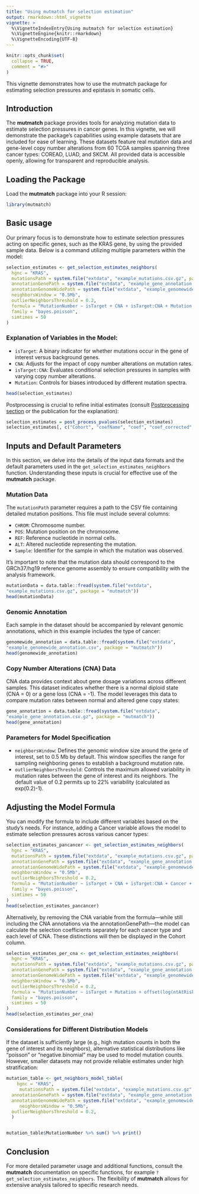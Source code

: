 ```yaml
---
title: "Using mutmatch for selection estimation"
output: rmarkdown::html_vignette
vignette: >
  %\VignetteIndexEntry{Using mutmatch for selection estimation}
  %\VignetteEngine{knitr::rmarkdown}
  %\VignetteEncoding{UTF-8}
---
```


```r
knitr::opts_chunk$set(
  collapse = TRUE,
  comment = "#>"
)
```

This vignette demonstrates how to use the mutmatch package for estimating selection pressures and epistasis in somatic cells.

## Introduction

The **mutmatch** package provides tools for analyzing mutation data to estimate selection pressures in cancer genes. In this vignette, we will demonstrate the package's capabilities using example datasets that are included for ease of learning. These datasets feature real mutation data and gene-level copy number alterations from 60 TCGA samples spanning three cancer types: COREAD, LUAD, and SKCM. All provided data is accessible openly, allowing for transparent and reproducible analysis.

## Loading the Package

Load the **mutmatch** package into your R session:

```r
library(mutmatch)
```

## Basic usage

Our primary focus is to demonstrate how to estimate selection pressures acting on specific genes, such as the KRAS gene, by using the provided sample data. Below is a command utilizing multiple parameters within the model:

```r
selection_estimates <- get_selection_estimates_neighbors(
  hgnc = "KRAS",
  mutationsPath = system.file("extdata", "example_mutations.csv.gz", package = "mutmatch"),
  annotationGenePath = system.file("extdata", "example_gene_annotation.csv.gz", package = "mutmatch"),
  annotationGenomeWidePath = system.file("extdata", "example_genomewide_annotation.csv", package = "mutmatch"),
  neighborsWindow = "0.5Mb",
  outlierNeighborsThreshold = 0.2,
  formula = "MutationNumber ~ isTarget + CNA + isTarget:CNA + Mutation + offset(log(ntAtRisk))",
  family = "bayes.poisson",
  simtimes = 50
)
```
### Explanation of Variables in the Model:

- `isTarget`: A binary indicator for whether mutations occur in the gene of interest versus background genes.
- `CNA`: Adjusts for the impact of copy number alterations on mutation rates.
- `isTarget:CNA`: Evaluates conditional selection pressures in samples with varying copy number alterations.
- `Mutation`: Controls for biases introduced by different mutation spectra.

```r
head(selection_estimates)
```
Postprocessing is crucial to refine initial estimates (consult [Postprocessing section](https://github.com/ebesedina/mutmatch#postprocessing) or the publication for the explanation):

```r
selection_estimates = post_process_pvalues(selection_estimates)
selection_estimates[, c("Cohort", "coefName", "coef", "coef_corrected", "pVal","pVal_corrected")] %>% head()
```
## Inputs and Default Parameters

In this section, we delve into the details of the input data formats and the default parameters used in the `get_selection_estimates_neighbors` function. Understanding these inputs is crucial for effective use of the **mutmatch** package.

### Mutation Data

The `mutationPath` parameter requires a path to the CSV file containing detailed mutation positions. This file must include several columns:

- `CHROM`: Chromosome number.
- `POS`: Mutation position on the chromosome.
- `REF`: Reference nucleotide in normal cells.
- `ALT`: Altered nucleotide representing the mutation.
- `Sample`: Identifier for the sample in which the mutation was observed.

It's important to note that the mutation data should correspond to the GRCh37/hg19 reference genome assembly to ensure compatibility with the analysis framework.

```r
mutationData = data.table::fread(system.file("extdata", 
"example_mutations.csv.gz", package = "mutmatch"))
head(mutationData)
```
### Genomic Annotation
Each sample in the dataset should be accompanied by relevant genomic annotations, which in this example includes the type of cancer:

```r
genomewide_annotation = data.table::fread(system.file("extdata", 
"example_genomewide_annotation.csv", package = "mutmatch"))
head(genomewide_annotation)
```

### Copy Number Alterations (CNA) Data
CNA data provides context about gene dosage variations across different samples. This dataset indicates whether there is a normal diploid state (CNA = 0) or a gene loss (CNA = -1). The model leverages this data to compare mutation rates between normal and altered gene copy states:

```r
gene_annotation = data.table::fread(system.file("extdata", 
"example_gene_annotation.csv.gz", package = "mutmatch"))
head(gene_annotation)
```
### Parameters for Model Specification
- `neighborsWindow`: Defines the genomic window size around the gene of interest, set to 0.5 Mb by default. This window specifies the range for sampling neighboring genes to establish a background mutation rate.
- `outlierNeighborsThreshold`: Controls the maximum allowed variability in mutation rates between the gene of interest and its neighbors. The default value of 0.2 permits up to 22% variability (calculated as exp(0.2)-1).

## Adjusting the Model Formula
You can modify the formula to include different variables based on the study's needs. For instance, adding a Cancer variable allows the model to estimate selection pressures across various cancer types:

```r
selection_estimates_pancancer <- get_selection_estimates_neighbors(
  hgnc = "KRAS",
  mutationsPath = system.file("extdata", "example_mutations.csv.gz", package = "mutmatch"),
  annotationGenePath = system.file("extdata", "example_gene_annotation.csv.gz", package = "mutmatch"),
  annotationGenomeWidePath = system.file("extdata", "example_genomewide_annotation.csv", package = "mutmatch"),
  neighborsWindow = "0.5Mb",
  outlierNeighborsThreshold = 0.2,
  formula = "MutationNumber ~ isTarget + CNA + isTarget:CNA + Cancer + Mutation + offset(log(ntAtRisk))",
  family = "bayes.poisson",
  simtimes = 50
) 
head(selection_estimates_pancancer)
```
Alternatively, by removing the CNA variable from the formula—while still including the CNA annotations via the annotationGenePath—the model can calculate the selection coefficients separately for each cancer type and each level of CNA. These distinctions will then be displayed in the Cohort column.

```r
selection_estimates_per_cna <- get_selection_estimates_neighbors(
  hgnc = "KRAS",
  mutationsPath = system.file("extdata", "example_mutations.csv.gz", package = "mutmatch"),
  annotationGenePath = system.file("extdata", "example_gene_annotation.csv.gz", package = "mutmatch"),
  annotationGenomeWidePath = system.file("extdata", "example_genomewide_annotation.csv", package = "mutmatch"),
  neighborsWindow = "0.5Mb",
  outlierNeighborsThreshold = 0.2,
  formula = "MutationNumber ~ isTarget + Mutation + offset(log(ntAtRisk))",
  family = "bayes.poisson",
  simtimes = 50
) 
head(selection_estimates_per_cna)
```

### Considerations for Different Distribution Models

If the dataset is sufficiently large (e.g., high mutation counts in both the gene of interest and its neighbors), alternative statistical distributions like "poisson" or "negative.binomial" may be used to model mutation counts. However, smaller datasets may not provide reliable estimates under high stratification:

```r
mutation_table <- get_neighbors_model_table(
    hgnc = "KRAS",
     mutationsPath = system.file("extdata", "example_mutations.csv.gz", package = "mutmatch"),
  annotationGenePath = system.file("extdata", "example_gene_annotation.csv.gz", package = "mutmatch"),
  annotationGenomeWidePath = system.file("extdata", "example_genomewide_annotation.csv", package = "mutmatch"),
     neighborsWindow = "0.5Mb",
  outlierNeighborsThreshold = 0.2,
  )


mutation_table$MutationNumber %>% sum() %>% print()
```

## Conclusion

For more detailed parameter usage and additional functions, consult the **mutmatch** documentation on specific functions, for example `?get_selection_estimates_neighbors`. The flexibility of **mutmatch** allows for extensive analysis tailored to specific research needs.
